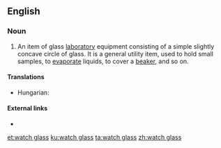 ==English==

===Noun===
{{en-noun|head=[[watch]] [[glass]]|watch glasses}}

# {{context|chemistry|lang=en}} An item of glass [[laboratory]] equipment consisting of a simple slightly concave circle of glass. It is a general utility item, used to hold small samples, to [[evaporate]] liquids, to cover a [[beaker]], and so on.

====Translations====
{{trans-top|laboratory equipment}}
* Hungarian: {{t|hu|óraüveg}}
{{trans-mid}}
{{trans-bottom}}

====External links====
* {{pedialite}}

[[et:watch glass]]
[[ku:watch glass]]
[[ta:watch glass]]
[[zh:watch glass]]